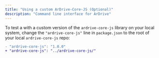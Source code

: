```yaml
---
title: "Using a custom ArDrive-Core-JS (Optional)"
description: "Command line interface for ArDrive"
---
```


To test a with a custom version of the `ardrive-core-js` library on your local system, change the `"ardrive-core-js"` line in `package.json` to the root of your local `ardrive-core-js` repo:

```diff
- "ardrive-core-js": "1.0.0"
+ "ardrive-core-js": "../ardrive-core-js/"
```